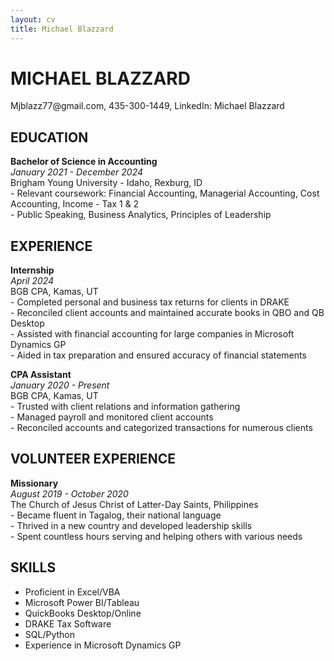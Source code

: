 ```yaml
---
layout: cv
title: Michael Blazzard
---
```

# MICHAEL BLAZZARD  
Mjblazz77@gmail.com, 435-300-1449, LinkedIn: Michael Blazzard

## EDUCATION  
**Bachelor of Science in Accounting**  
*January 2021 - December 2024*  
Brigham Young University - Idaho, Rexburg, ID  
- Relevant coursework: Financial Accounting, Managerial Accounting, Cost Accounting, Income - Tax 1 & 2  
- Public Speaking, Business Analytics, Principles of Leadership  

## EXPERIENCE  
**Internship**  
*April 2024*  
BGB CPA, Kamas, UT  
- Completed personal and business tax returns for clients in DRAKE  
- Reconciled client accounts and maintained accurate books in QBO and QB Desktop  
- Assisted with financial accounting for large companies in Microsoft Dynamics GP  
- Aided in tax preparation and ensured accuracy of financial statements  

**CPA Assistant**  
*January 2020 - Present*  
BGB CPA, Kamas, UT  
- Trusted with client relations and information gathering  
- Managed payroll and monitored client accounts  
- Reconciled accounts and categorized transactions for numerous clients  

## VOLUNTEER EXPERIENCE  
**Missionary**  
*August 2019 - October 2020*  
The Church of Jesus Christ of Latter-Day Saints, Philippines  
- Became fluent in Tagalog, their national language  
- Thrived in a new country and developed leadership skills  
- Spent countless hours serving and helping others with various needs  

## SKILLS  
- Proficient in Excel/VBA  
- Microsoft Power BI/Tableau  
- QuickBooks Desktop/Online  
- DRAKE Tax Software  
- SQL/Python  
- Experience in Microsoft Dynamics GP  




<!-- ### Footer

Last updated: Dec 9, 2024 -->
